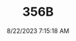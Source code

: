 ---
width: 5779
height: 3853
title: 356B
description: Royal Blue 1960 Porsche 356B Roadster shot in Austin, TX.
date: 8/22/2023 7:15:18 AM
cameraMake: Sony
cameraModel: ILCE-7M3
lens: E 35-150mm F2.0-F2.8 A058
settingsfStop: f/9
settingsISO: ISO 800
settingsShutter: 1/160
settingsFocalLength: 150 mm
---